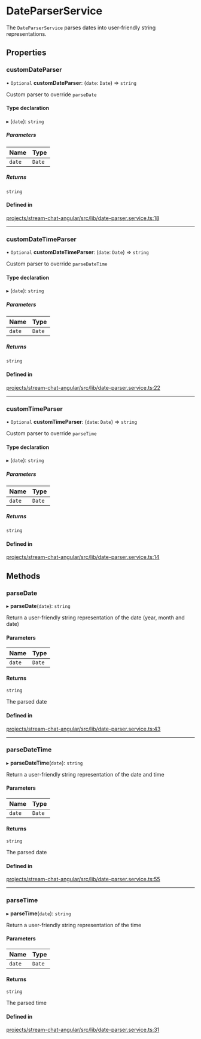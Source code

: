 # DateParserService

The `DateParserService` parses dates into user-friendly string representations.

## Properties

### customDateParser

• `Optional` **customDateParser**: (`date`: `Date`) => `string`

Custom parser to override `parseDate`

#### Type declaration

▸ (`date`): `string`

##### Parameters

| Name   | Type   |
| :----- | :----- |
| `date` | `Date` |

##### Returns

`string`

#### Defined in

[projects/stream-chat-angular/src/lib/date-parser.service.ts:18](https://github.com/GetStream/stream-chat-angular/blob/7b41a2694fc8f1b2c1ec325a4b1ac7faf9d826dd/projects/stream-chat-angular/src/lib/date-parser.service.ts#L18)

---

### customDateTimeParser

• `Optional` **customDateTimeParser**: (`date`: `Date`) => `string`

Custom parser to override `parseDateTime`

#### Type declaration

▸ (`date`): `string`

##### Parameters

| Name   | Type   |
| :----- | :----- |
| `date` | `Date` |

##### Returns

`string`

#### Defined in

[projects/stream-chat-angular/src/lib/date-parser.service.ts:22](https://github.com/GetStream/stream-chat-angular/blob/7b41a2694fc8f1b2c1ec325a4b1ac7faf9d826dd/projects/stream-chat-angular/src/lib/date-parser.service.ts#L22)

---

### customTimeParser

• `Optional` **customTimeParser**: (`date`: `Date`) => `string`

Custom parser to override `parseTime`

#### Type declaration

▸ (`date`): `string`

##### Parameters

| Name   | Type   |
| :----- | :----- |
| `date` | `Date` |

##### Returns

`string`

#### Defined in

[projects/stream-chat-angular/src/lib/date-parser.service.ts:14](https://github.com/GetStream/stream-chat-angular/blob/7b41a2694fc8f1b2c1ec325a4b1ac7faf9d826dd/projects/stream-chat-angular/src/lib/date-parser.service.ts#L14)

## Methods

### parseDate

▸ **parseDate**(`date`): `string`

Return a user-friendly string representation of the date (year, month and date)

#### Parameters

| Name   | Type   |
| :----- | :----- |
| `date` | `Date` |

#### Returns

`string`

The parsed date

#### Defined in

[projects/stream-chat-angular/src/lib/date-parser.service.ts:43](https://github.com/GetStream/stream-chat-angular/blob/7b41a2694fc8f1b2c1ec325a4b1ac7faf9d826dd/projects/stream-chat-angular/src/lib/date-parser.service.ts#L43)

---

### parseDateTime

▸ **parseDateTime**(`date`): `string`

Return a user-friendly string representation of the date and time

#### Parameters

| Name   | Type   |
| :----- | :----- |
| `date` | `Date` |

#### Returns

`string`

The parsed date

#### Defined in

[projects/stream-chat-angular/src/lib/date-parser.service.ts:55](https://github.com/GetStream/stream-chat-angular/blob/7b41a2694fc8f1b2c1ec325a4b1ac7faf9d826dd/projects/stream-chat-angular/src/lib/date-parser.service.ts#L55)

---

### parseTime

▸ **parseTime**(`date`): `string`

Return a user-friendly string representation of the time

#### Parameters

| Name   | Type   |
| :----- | :----- |
| `date` | `Date` |

#### Returns

`string`

The parsed time

#### Defined in

[projects/stream-chat-angular/src/lib/date-parser.service.ts:31](https://github.com/GetStream/stream-chat-angular/blob/7b41a2694fc8f1b2c1ec325a4b1ac7faf9d826dd/projects/stream-chat-angular/src/lib/date-parser.service.ts#L31)
